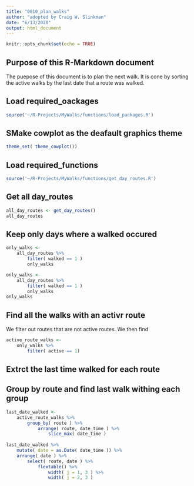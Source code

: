 ```yaml
---
title: "0010_plan_walks"
author: "adopted by Craig W. Slinkman"
date: "6/13/2020"
output: html_document
---
```


```r
knitr::opts_chunk$set(echo = TRUE)
```

## Purpose of this R-Markdown document

The puepose of this document is to plan the next walk.  It is cone by sorting the active walks by the last date that a route was walked.

## Load required_oackages

```r

source('~/R-Projects/MyWalks/functions/load_packages.R')

```

## SMake cowplot as the deafault graphics theme  

```r

theme_set( theme_cowplot())

```

## Load required_functions 

```r

source('~/R-Projects/MyWalks/functions/get_day_routes.R')

```

## Get all day_routes

```r

all_day_routes <- get_day_routes()
all_day_routes

```

## Keep only days where a walked occured 

```r
only_walks <-
    all_day_routes %>% 
        filter( walked == 1 )
        only_walks
```


```r
only_walks <-
    all_day_routes %>% 
        filter( walked == 1 )
        only_walks
only_walks

```


## Find all the walks with an activr route

We filter out routes that are not active routes. We then find

```r

active_route_walks <- 
    only_walks %>% 
        filter( active == 1)

```


## Extrct the last time walked for each route

## Group by route and find last walk withing each group  

```r

last_date_walked <- 
    active_route_walks %>% 
        group_by( route ) %>% 
            arrange( route, date_time ) %>% 
                slice_max( date_time )
           
last_date_walked %>%
    mutate( date = as.Date( date_time )) %>% 
    arrange( date ) %>% 
        select( route, date ) %>%
            flextable() %>% 
                width( j = 1, 3 ) %>% 
                width( j = 2, 3 )
        
```

